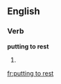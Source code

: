 ==English==

===Verb===
'''putting to rest'''

# {{present participle of|[[put to rest]]}}

[[fr:putting to rest]]